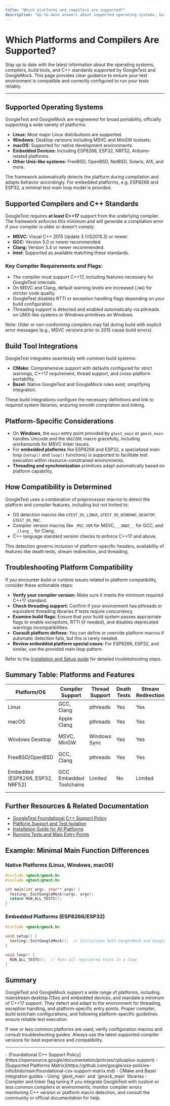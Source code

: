```yaml
---
title: "Which platforms and compilers are supported?"
description: "Up-to-date answers about supported operating systems, build tools, and C++ standards. Includes references to foundational compatibility policies and troubleshooting advice for new environments."
---
```


# Which Platforms and Compilers Are Supported?

Stay up to date with the latest information about the operating systems, compilers, build tools, and C++ standards supported by GoogleTest and GoogleMock. This page provides clear guidance to ensure your test environment is compatible and correctly configured to run your tests reliably.

---

## Supported Operating Systems

GoogleTest and GoogleMock are engineered for broad portability, officially supporting a wide variety of platforms:

- **Linux:** Most major Linux distributions are supported.
- **Windows:** Desktop versions including MSVC and MinGW toolsets.
- **macOS:** Supported for native development environments.
- **Embedded Devices:** Including ESP8266, ESP32, NRF52, Arduino-related platforms.
- **Other Unix-like systems:** FreeBSD, OpenBSD, NetBSD, Solaris, AIX, and more.

The framework automatically detects the platform during compilation and adapts behavior accordingly. For embedded platforms, e.g. ESP8266 and ESP32, a minimal test main loop model is provided.


## Supported Compilers and C++ Standards

GoogleTest requires **at least C++17** support from the underlying compiler. The framework enforces this minimum and will generate a compilation error if your compiler is older or doesn't comply:

- **MSVC:** Visual C++ 2015 Update 3 (VS2015.3) or newer.
- **GCC:** Version 5.0 or newer recommended.
- **Clang:** Version 3.4 or newer recommended.
- **Intel:** Supported as available matching these standards.

### Key Compiler Requirements and Flags:

- The compiler must support C++17, including features necessary for GoogleTest internals.
- On MSVC and Clang, default warning levels are increased (`/W4`) for stricter code quality.
- GoogleTest disables RTTI or exception handling flags depending on your build configuration.
- Threading support is detected and enabled automatically via pthreads on UNIX-like systems or Windows primitives on Windows.

Note: Older or non-conforming compilers may fail during build with explicit error messages (e.g., MSVC versions prior to 2015 cause build errors).

## Build Tool Integrations

GoogleTest integrates seamlessly with common build systems:

- **CMake:** Comprehensive support with defaults configured for strict warnings, C++17 requirement, thread support, and cross-platform portability.
- **Bazel:** Native GoogleTest and GoogleMock rules exist, simplifying integration.

These build integrations configure the necessary definitions and link to required system libraries, ensuring smooth compilation and linking.


## Platform-Specific Considerations

- On **Windows**, the `main` entry point provided by `gtest_main` or `gmock_main` handles Unicode and the `UNICODE` macro gracefully, including workarounds for MSVC linker issues.
- For **embedded platforms** like ESP8266 and ESP32, a specialized main loop (`setup()` and `loop()` functions) is supported to facilitate test execution within resource-constrained environments.
- **Threading and synchronization** primitives adapt automatically based on platform capability.


## How Compatibility is Determined

GoogleTest uses a combination of preprocessor macros to detect the platform and compiler features, including but not limited to:

- OS detection macros like `GTEST_OS_LINUX`, `GTEST_OS_WINDOWS_DESKTOP`, `GTEST_OS_MAC`.
- Compiler version macros like `_MSC_VER` for MSVC, `__GNUC__` for GCC, and `__clang__` for Clang.
- C++ language standard version checks to enforce C++17 and above.

This detection governs inclusion of platform-specific headers, availability of features like death tests, stream redirection, and threading.


## Troubleshooting Platform Compatibility

If you encounter build or runtime issues related to platform compatibility, consider these actionable steps:

- **Verify your compiler version:** Make sure it meets the minimum required C++17 standard.
- **Check threading support:** Confirm if your environment has pthreads or equivalent threading libraries if tests require concurrency.
- **Examine build flags:** Ensure that your build system passes appropriate flags to enable exceptions, RTTI (if needed), and disables deprecated warnings incompatibilities.
- **Consult platform defines:** You can define or override platform macros if automatic detection fails, but this is rarely needed.
- **Review embedded platform special cases:** For ESP8266, ESP32, and similar, use the provided main loop pattern.

Refer to the [Installation and Setup guide](https://github.com/google/googletest/tree/main/docs/installation) for detailed troubleshooting steps.


## Summary Table: Platforms and Features

| Platform/OS           | Compiler Support                  | Thread Support | Death Tests | Stream Redirection | Special Notes                                       |
|----------------------|---------------------------------|----------------|-------------|--------------------|----------------------------------------------------|
| Linux                | GCC, Clang                      | pthreads       | Yes         | Yes                | Most tested, fully supported.                       |
| macOS                | Apple Clang                    | pthreads       | Yes         | Yes                | Supported natively.                                 |
| Windows Desktop      | MSVC, MinGW                    | Windows Sync   | Yes         | Yes                | Unicode aware build, MSVC 2015+ required.          |
| FreeBSD/OpenBSD      | GCC, Clang                    | pthreads       | Yes         | Yes                | Supported.                                          |
| Embedded (ESP8266, ESP32, NRF52) | GCC Embedded Toolchains | Limited        | No          | Limited            | Uses special main function pattern (`setup()`/`loop()`). |


## Further Resources & Related Documentation

- [GoogleTest Foundational C++ Support Policy](https://opensource.google/documentation/policies/cplusplus-support)
- [Platform Support and Test Isolation](https://github.com/google/googletest/tree/main/docs/concepts/integration-security-scalability/isolation-and-platform-support.md)
- [Installation Guide for All Platforms](https://github.com/google/googletest/tree/main/docs/getting-started/setup-prerequisites/installation-platforms.md)
- [Running Tests and Main Entry Points](https://github.com/google/googletest/tree/main/api_reference/configuration_integration/running_tests_entrypoints.md)


## Example: Minimal Main Function Differences

### Native Platforms (Linux, Windows, macOS)
```cpp
#include <gmock/gmock.h>
#include <gtest/gtest.h>

int main(int argc, char** argv) {
  testing::InitGoogleMock(&argc, argv);
  return RUN_ALL_TESTS();
}
```

### Embedded Platforms (ESP8266/ESP32)
```cpp
#include <gmock/gmock.h>

void setup() {
  testing::InitGoogleMock();  // Initializes both GoogleMock and GoogleTest
}

void loop() {
  RUN_ALL_TESTS();  // Runs all registered tests in a loop
}
```


## Summary

GoogleTest and GoogleMock support a wide range of platforms, including mainstream desktop OSes and embedded devices, and mandate a minimum of C++17 support. They detect and adapt to the environment for threading, exception handling, and platform-specific entry points. Proper compiler, build toolchain configurations, and following platform-specific guidelines ensure reliable test execution.

If new or less common platforms are used, verify configuration macros and consult troubleshooting guides. Always use the latest supported compiler versions for best experience and compatibility.

---

<CardGroup cols={2}>
<Card title="Platform Support Policy">
- [Foundational C++ Support Policy](https://opensource.google/documentation/policies/cplusplus-support)
- [Supported Platforms Matrix](https://github.com/google/oss-policies-info/blob/main/foundational-cxx-support-matrix.md)
</Card>
<Card title="Build Integration">
- CMake and Bazel integration guides
- Using `gtest_main` and `gmock_main` libraries
- Compiler and linker flag tuning
</Card>
</CardGroup>

<Note>
If you integrate GoogleTest with custom or less common compilers or environments, monitor compiler errors mentioning C++ version or platform macro detection, and consult the community or official documentation for help.
</Note>